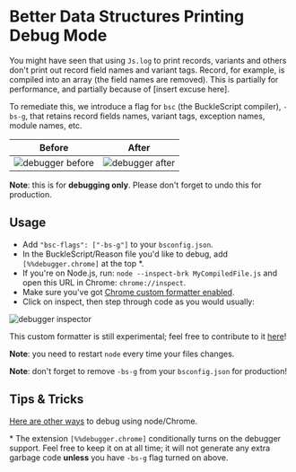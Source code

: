 # Better Data Structures Printing Debug Mode

You might have seen that using `Js.log` to print records, variants and others don't print out record field names and variant tags. Record, for example, is compiled into an array (the field names are removed). This is partially for performance, and partially because of [insert excuse here].

To remediate this, we introduce a flag for `bsc` (the BuckleScript compiler), `-bs-g`, that retains record fields names, variant tags, exception names, module names, etc.

<table>
  <thead> <tr><th>Before</th><th>After</th></tr> </thead>
  <tbody>
    <tr>
      <td>
        <img src="/static/img/debugger-before.png" alt="debugger before"/>
      </td>
      <td>
        <img src="/static/img/debugger-after.png" alt="debugger after"/>
      </td>
    </tr>
  </tbody>
</table>

**Note**: this is for **debugging only**. Please don't forget to undo this for production.

## Usage

- Add `"bsc-flags": ["-bs-g"]` to your `bsconfig.json`.
- In the BuckleScript/Reason file you'd like to debug, add `[%%debugger.chrome]` at the top \*.
- If you're on Node.js, run: `node --inspect-brk MyCompiledFile.js` and open this URL in Chrome: `chrome://inspect`.
- Make sure you've got [Chrome custom formatter enabled](http://www.mattzeunert.com/2016/02/19/custom-chrome-devtools-object-formatters.html).
- Click on inspect, then step through code as you would usually:

![debugger inspector](/static/img/debugger-inspector.png)

This custom formatter is still experimental; feel free to contribute to it [here](https://github.com/BuckleScript/bucklescript/blob/master/jscomp/others/belt_Debug.ml)!

**Note**: you need to restart `node` every time your files changes.

**Note**: don't forget to remove `-bs-g` from your `bsconfig.json` for production!

## Tips & Tricks

[Here are other ways](https://nodejs.org/en/docs/guides/debugging-getting-started/#inspector-clients) to debug using node/Chrome.

\* The extension `[%%debugger.chrome]` conditionally turns on the debugger support. Feel free to keep it on at all time; it will not generate any extra garbage code **unless** you have `-bs-g` flag turned on above.

